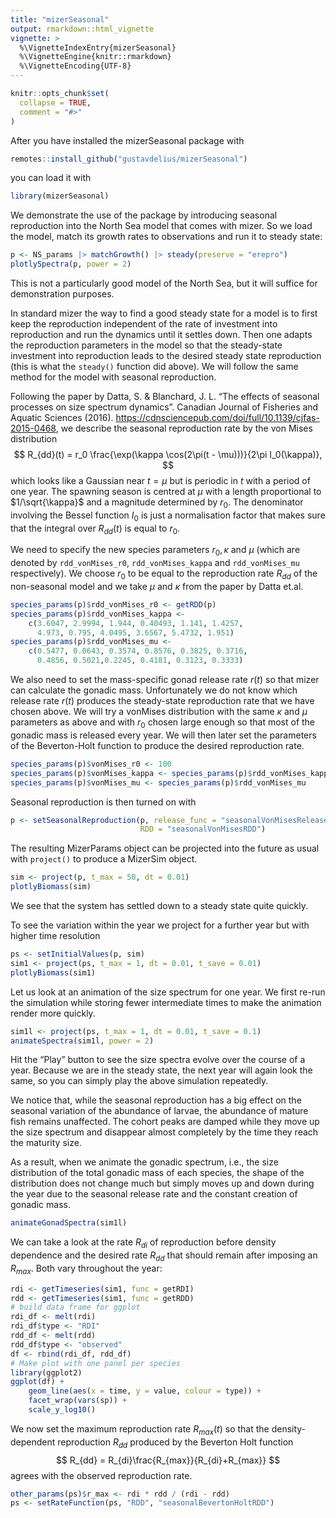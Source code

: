 ```yaml
---
title: "mizerSeasonal"
output: rmarkdown::html_vignette
vignette: >
  %\VignetteIndexEntry{mizerSeasonal}
  %\VignetteEngine{knitr::rmarkdown}
  %\VignetteEncoding{UTF-8}
---
```


```r
knitr::opts_chunk$set(
  collapse = TRUE,
  comment = "#>"
)
```

After you have installed the mizerSeasonal package with
```r
remotes::install_github("gustavdelius/mizerSeasonal")
```

you can load it with

```r
library(mizerSeasonal)
```

We demonstrate the use of the package by introducing seasonal reproduction into the North Sea model that comes with mizer. So we load the model, match its growth rates to observations and run it to steady state:

```r
p <- NS_params |> matchGrowth() |> steady(preserve = "erepro")
plotlySpectra(p, power = 2)
```

This is not a particularly good model of the North Sea, but it will suffice for demonstration purposes.

In standard mizer the way to find a good steady state for a model is to first keep the reproduction independent of the rate of investment into reproduction and run the dynamics until it settles down. Then one adapts the reproduction parameters in the model so that the steady-state investment into reproduction leads to the desired steady state reproduction (this is what the `steady()` function did above). We will follow the same method for the model with seasonal reproduction.

Following the paper by Datta, S. & Blanchard, J. L. "The effects of seasonal processes on size spectrum dynamics". Canadian Journal of Fisheries and Aquatic Sciences (2016). <https://cdnsciencepub.com/doi/full/10.1139/cjfas-2015-0468>, we describe the seasonal reproduction rate by the von Mises distribution
$$
R_{dd}(t) = r_0 \frac{\exp(\kappa \cos(2\pi(t - \mu)))}{2\pi I_0(\kappa)},
$$
which looks like a Gaussian near $t = \mu$ but is periodic in $t$ with a period of one year. The spawning season is centred at $\mu$ with a length proportional to $1/\sqrt{\kappa}$ and a magnitude determined by $r_0$. The denominator involving the Bessel function $I_0$ is just a normalisation factor that makes sure that the integral over $R_{dd}(t)$ is equal to $r_0$.

We need to specify the new species parameters $r_0, \kappa$ and $\mu$ (which are denoted by `rdd_vonMises_r0`, `rdd_vonMises_kappa` and `rdd_vonMises_mu` respectively). We choose $r_0$ to be equal to the reproduction rate $R_{dd}$ of the non-seasonal model and we take $\mu$ and $\kappa$ from the paper by Datta et.al.
```r
species_params(p)$rdd_vonMises_r0 <- getRDD(p)
species_params(p)$rdd_vonMises_kappa <- 
    c(3.6047, 2.9994, 1.944, 0.40493, 1.141, 1.4257,
      4.973, 0.795, 4.0495, 3.6567, 5.4732, 1.951)
species_params(p)$rdd_vonMises_mu <- 
    c(0.5477, 0.0643, 0.3574, 0.8576, 0.3825, 0.3716,
      0.4856, 0.5021,0.2245, 0.4181, 0.3123, 0.3333)
```

We also need to set the mass-specific gonad release rate $r(t)$ so that mizer can calculate the gonadic mass. Unfortunately we do not know which release rate $r(t)$ produces the steady-state reproduction rate that we have chosen above. We will try a vonMises distribution with the same $\kappa$ and $\mu$ parameters as above and with $r_0$ chosen large enough so that most of the gonadic mass is released every year. We will then later set the parameters of the Beverton-Holt function to produce the desired reproduction rate.
```r
species_params(p)$vonMises_r0 <- 100
species_params(p)$vonMises_kappa <- species_params(p)$rdd_vonMises_kappa
species_params(p)$vonMises_mu <- species_params(p)$rdd_vonMises_mu
```
Seasonal reproduction is then turned on with
```r
p <- setSeasonalReproduction(p, release_func = "seasonalVonMisesRelease",
                             RDD = "seasonalVonMisesRDD")
```

The resulting MizerParams object can be projected into the future as usual with `project()` to produce a MizerSim object.
```r
sim <- project(p, t_max = 50, dt = 0.01)
plotlyBiomass(sim)
```

We see that the system has settled down to a steady state quite quickly. 

To see the variation within the year we project for a further year but with higher time resolution
```r
ps <- setInitialValues(p, sim)
sim1 <- project(ps, t_max = 1, dt = 0.01, t_save = 0.01)
plotlyBiomass(sim1)
```

Let us look at an animation of the size spectrum for one year. We first re-run the simulation while storing fewer intermediate times to make the animation render more quickly.
```r
sim1l <- project(ps, t_max = 1, dt = 0.01, t_save = 0.1)
animateSpectra(sim1l, power = 2)
```

Hit the "Play" button to see the size spectra evolve over the course of a year. Because we are in the steady state, the next year will again look the same, so you can simply play the above simulation repeatedly.

We notice that, while the seasonal reproduction has a big effect on the seasonal variation of the abundance of larvae, the abundance of mature fish remains unaffected. The cohort peaks are damped while they move up the size spectrum and disappear almost completely by the time they reach the maturity size.

As a result, when we animate the gonadic spectrum, i.e., the size distribution of the total gonadic mass of each species, the shape of the distribution does not change much but simply moves up and down during the year due to the seasonal release rate and the constant creation of gonadic mass.
```r
animateGonadSpectra(sim1l)
```

We can take a look at the rate $R_{di}$ of reproduction before density dependence and the desired rate $R_{dd}$ that should remain after imposing an $R_{max}$. Both vary throughout the year:
```r
rdi <- getTimeseries(sim1, func = getRDI)
rdd <- getTimeseries(sim1, func = getRDD)
# build data frame for ggplot
rdi_df <- melt(rdi)
rdi_df$type <- "RDI"
rdd_df <- melt(rdd)
rdd_df$type <- "observed"
df <- rbind(rdi_df, rdd_df)
# Make plot with one panel per species
library(ggplot2)
ggplot(df) + 
    geom_line(aes(x = time, y = value, colour = type)) +
    facet_wrap(vars(sp)) +
    scale_y_log10()
```

We now set the maximum reproduction rate $R_{max}(t)$ so that the density-dependent reproduction $R_{dd}$ produced by the Beverton Holt function
$$
R_{dd} = R_{di}\frac{R_{max}}{R_{di}+R_{max}}
$$
agrees with the observed reproduction rate.
```r
other_params(ps)$r_max <- rdi * rdd / (rdi - rdd)
ps <- setRateFunction(ps, "RDD", "seasonalBevertonHoltRDD")
```
